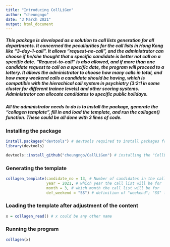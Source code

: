 ```yaml
---
title: "Introducing CollLiGen"
author: "cheungngo"
date: "3 March 2021"
output: html_document
---
```


##### This package is developed as a solution to call lists generation for all departments.  It concerned the peculiarities for the call lists in Hong Kong like "3-day-1-call".  It allows "request-no-call", and the administrator can choose if he/she thought that a specific candidate is better not call on a specific date.  "Request-to-call" is also allowed, and if more than one candidate request to call on a specific date, the program will proceed to a lottery.  It allows the administrator to choose how many calls in total, and how many weekend calls a candidate should be having, which is compatible with the hierachical call system in psychiatry (3:2:1 in some cluster for different trainee levels) and other scoring systems.  Administrator can allocate candidates to specific public holidays.

##### All the administrator needs to do is to install the package, generate the "collagen template", fill in and load the template, and run the collagen() function.  These could be all done with 3 lines of code.

### Installing the package

```r
install.packages("devtools") # devtools required to install packages from github
library(devtools)

devtools::install_github("cheungngo/CallLiGen") # installing the "CollLiGen" package; you may be asked for updating some other dependencies, just type in "n" will do
```

### Generating the template

```r
collagen_template(candidate_no = 13, # Number of candidates in the call list
                  year = 2021, # which year the call list will be for
                  month = 3, # which month the call list will be for
                  def_weekend = "SS") # definition of "weekend"; "SS" for saturday and sunday, "FSS" for Fri/Sat/Sun, "FS" for Fri/Sat
```

### Loading the template after adjustment of the content

```r
x = collagen_read() # x could be any other name
```

### Running the program

```r
collagen(x)
```
